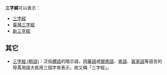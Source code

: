 '''三字經'''可以表示：
*[[三字經|三字經]]
*[[臺灣三字經|臺灣三字經]]
*[[新三字經|新三字經]]

==其它==
*[[幹你娘|三字經 (粗話)]]：泛指[[髒話|髒話]]的暗示語，因[[華語|華語]]或[[閩南語|閩南語]]、[[粵語|粵語]]、[[客家話|客家話]]等語言的辱罵用語大抵用三個字來表示，故又稱「三字經」。

{{disambig|cat=三字消歧義}}